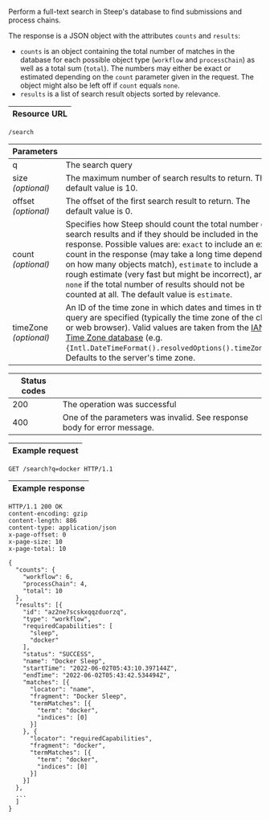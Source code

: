 
Perform a <ScrollLink href="#full-text-search">full-text search</ScrollLink> in Steep's database to find <ScrollLink href="#submissions">submissions</ScrollLink> and <ScrollLink href="#process-chains">process chains</ScrollLink>.

The response is a JSON object with the attributes `counts` and `results`:

* `counts` is an object containing the total number of matches in the database for each possible object type (`workflow` and `processChain`) as well as a total sum (`total`). The numbers may either be exact or estimated depending on the `count` parameter given in the request. The object might also be left off if `count` equals `none`.
* `results` is a list of <ScrollLink href="#search-results">search result objects</ScrollLink> sorted by relevance.

| Resource URL |
| ------------ |

```http
/search
```

| Parameters              |                                                                          |
| ----------------------- | ------------------------------------------------------------------------ |
| q                       | The <ScrollLink href="#query-language">search query</ScrollLink>         |
| size<br/>*(optional)*   | The maximum number of search results to return. The default value is 10. |
| offset<br/>*(optional)* | The offset of the first search result to return. The default value is 0. |
| count<br/>*(optional)*  | Specifies how Steep should count the total number of search results and if they should be included in the response. Possible values are: `exact` to include an exact count in the response (may take a long time depending on how many objects match), `estimate` to include a rough estimate (very fast but might be incorrect), and `none` if the total number of results should not be counted at all. The default value is `estimate`. |
| timeZone<br/>*(optional)* | An ID of the time zone in which dates and times in the query are specified (typically the time zone of the client or web browser). Valid values are taken from the [IANA Time Zone database](https://www.iana.org/time-zones) (e.g. <code suppressHydrationWarning={true}>{Intl.DateTimeFormat().resolvedOptions().timeZone}</code>). Defaults to the server's time zone. |

| Status codes |                                                                |
| ------------ | -------------------------------------------------------------- |
| 200          | The operation was successful                                   |
| 400          | One of the parameters was invalid. See response body for error message. |

| Example request |
| --------------- |

```http
GET /search?q=docker HTTP/1.1
```

| Example response |
| ---------------- |

```http
HTTP/1.1 200 OK
content-encoding: gzip
content-length: 886
content-type: application/json
x-page-offset: 0
x-page-size: 10
x-page-total: 10

{
  "counts": {
    "workflow": 6,
    "processChain": 4,
    "total": 10
  },
  "results": [{
    "id": "az2ne7scskxqqzduorzq",
    "type": "workflow",
    "requiredCapabilities": [
      "sleep",
      "docker"
    ],
    "status": "SUCCESS",
    "name": "Docker Sleep",
    "startTime": "2022-06-02T05:43:10.397144Z",
    "endTime": "2022-06-02T05:43:42.534494Z",
    "matches": [{
      "locator": "name",
      "fragment": "Docker Sleep",
      "termMatches": [{
        "term": "docker",
        "indices": [0]
      }]
    }, {
      "locator": "requiredCapabilities",
      "fragment": "docker",
      "termMatches": [{
        "term": "docker",
        "indices": [0]
      }]
    }]
  },
  ...
  ]
}
```
